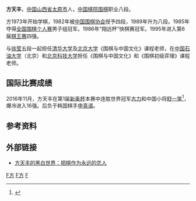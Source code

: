 {{Infobox Go player
| image = 
| 全名 = 方天丰
| 英文名 = Fang Tianfeng
| 生於 = {{birth date and age|1962|7|28}}
| 出生地 = [[山西省|山西省]][[太原市|太原市]]<ref name="采访">{{cite news|author1=杨尔欣|title=山西围棋老将方天丰“火”了|url=http://www.tywbw.com/ty/c/2016-11/10/content_54796.htm|work=太原晚报|date=2016年11月10日}}</ref>
| 國籍 = {{PRC}}
| 入段 = 1982年
| 段位 = 八段
| 所屬 = [[中国棋院|中国棋院]]
}}

'''方天丰'''{{BD|1962年|7月28日|catIdx=F方}}，[[中国|中国]][[山西省|山西省]][[太原市|太原市]]人，[[中国棋院|中国棋院]][[围棋|围棋]]职业八段。

方1973年开始学棋，1982年被[[中国围棋协会|中国围棋协会]]授予四段，1989年升为八段。1985年夺得[[全国围棋个人赛|全国围棋个人赛]]男子组冠军。1986年“翔远杯”快棋赛冠军。1995年进入第6届[[棋王赛|棋王赛]]四强。

与[[徐莹_(棋手)|徐莹]]五段一起担任[[清华大学|清华大学]]及[[北京大学|北京大学]]《围棋与中国文化》课程老师，在[[中国石油大学|中国石油大学]]（北京）和[[北京科技大学|北京科技大学]]担任《围棋与中国文化》和《围棋初级弈理》课程老师。

==国际比赛成绩==
2016年11月，方天丰在第1届[[新奥杯|新奥杯]]本赛中连胜世界冠军[[古力|古力]]和中国小将[[舒一笑|舒一笑]]<ref name="2016新奥32强">{{cite news|title=新奥杯清华老师再爆冷 柯洁进16强将战日本棋手|url=http://sports.sohu.com/20161108/n472628973.shtml|agency=2016-11-08|date=2016年11月8日|accessdate=2018-05-24|archive-date=2018-05-25|archive-url=https://web.archive.org/web/20180525063403/http://sports.sohu.com/20161108/n472628973.shtml|dead-url=no}}</ref>，爆冷进入16强。后负于韩国棋手[[申真谞|申真谞]]。

==参考资料==
{{reflist}}

==外部链接==
*[http://sports.sina.com.cn/go/2018-04-17/doc-ifzihnen8091284.shtml 方天丰的黑白世界：把棋作为永远的恋人] {{Wayback|url=http://sports.sina.com.cn/go/2018-04-17/doc-ifzihnen8091284.shtml |date=20180525063011 }}

{{China-artist-stub}}

[[Category:中国围棋棋手|F方]]
[[Category:中国棋院围棋棋手|F方]]
[[Category:山西人|F]]